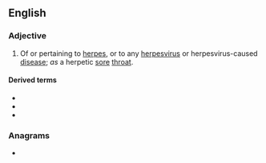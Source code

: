 ==English==

===Adjective===
{{en-adj|-}}

# {{lb|en|medicine}} Of or pertaining to [[herpes]], or to any [[herpesvirus]] or herpesvirus-caused [[disease]]; ''as'' a herpetic [[sore]] [[throat]].

====Derived terms====
* {{l|en|antiherpetic}}
* {{l|en|postherpetic}}
* {{l|en|preherpetic}}

===Anagrams===
* {{anagrams|en|pierceth}}
